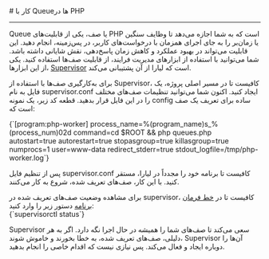 
<Layout>
# کار با Queueها در PHP 
<hr className="mb-2" />

Queue یا صف، یکی از قابلیت‌های PHP است که به شما 
اجازه می‌دهد تا وظایف سنگین یا زمان‌بر را به جای اجرای همزمان با درخواست‌های کاربر،
در پس‌زمینه، انجام دهید. این قابلیت می‌تواند در بهبود عملکرد و کاهش زمان پاسخ‌دهی، نقش شایانی داشته باشد.
شما می‌توانید با استفاده از ابزارهای مدیریت فرایند، از قابلیت صف‌ها استفاده کنید. یکی از این ابزارها، <a href="https://laravel.com/docs/11.x/queues#supervisor-configuration" className="blue-link">Supervisor</a> است که لیارا از آن پشتیبانی می‌کند.

برای ‌به‌کار‌گیری صف‌ها با استفاده از Supervisor، کافیست تا در مسیر اصلی پروژه، یک فایل به نام <Important>supervisor.conf</Important> ایجاد کنید. اکنون شما می‌توانید تنظیمات صف‌های مختلف را در این فایل قرار بدهید. قطعه کد زیر، یک نمونه config ساده برای تعریف یک صف است که:
<div className="h-2" />
<div dir='ltr'>
    <Highlight className="config">
        {`[program:php-worker]
process_name=%(program_name)s_%(process_num)02d
command=cd $ROOT && php queues.php
autostart=true
autorestart=true
stopasgroup=true
killasgroup=true
numprocs=1
user=www-data
redirect_stderr=true
stdout_logfile=/tmp/php-worker.log`}
    </Highlight>
</div>
<div className="h-2" />

پس از تنظیم فایل <Important>supervisor.conf</Important> کافیست تا برنامه خود را مجدداً در لیارا، مستقر کنید. با این کار، صف‌های تعریف شده، شروع به کار می‌کنند.


<Section id="check-queue-status" title="مشاهده وضعیت صف‌ها در برنامه" />
برای مشاهده وضعیت صف‌های تعریف شده در supervisor، کافیست تا در <a href="../../details/console-shell" className='blue-link'>خط فرمان برنامه</a> دستور زیر را وارد کنید:

<div className="h-2" />
<div dir='ltr'>
    <Highlight className="bash">
        {`supervisorctl status`}
    </Highlight>
</div>
<div className="h-2" />

<Alert variant='success'>
<p>
  Supervisor سعی می‌کند تا صف‌های شما را همیشه در حال اجرا نگه دارد. اگر به هر دلیلی، صف‌های تعریف شده، به خطا بخورند و خاموش شوند، Supervisor آن‌ها را دوباره ایجاد و فعال می‌کند. پس نیازی نیست که اقدام خاصی را انجام بدهید.
</p>
</Alert>

<NextPage next="./set-http-security-headers"/>
</Layout>